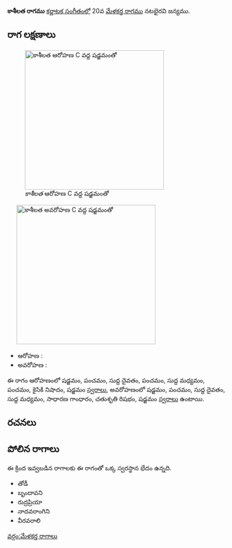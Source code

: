 {{Infobox ragam
	| name          	= కాశీలత
	| synonym	    	= 
	| mela          	= 
	| chakra        	= 
	| janaka        	= 
	| type          	= ఔడవ-షడవ
	| arohanam      	= {{svaraC|S|P|D1|P|M1|P|N2|S'}} 
	| avarohanam    	= {{svaraC|S'|P|D1|M1|G2|R2|S}}
	| jeeva         	=
	| chhaya        	=
	| nyasa         	=
	| vishesha      	= 
	| equivalent  		= 
}}
{{కర్ణాటక సంగీత రాగాలు}}
'''కాశీలత రాగము''' [[కర్ణాటక సంగీతం]]లో 20వ [[మేళకర్త రాగము]] నటభైరవి జన్యము. 


==రాగ లక్షణాలు==
[[Image:kashilata_ar_kb2wiki.png|thumb|right|316px|''కాశీలత'' ఆరోహణ C వద్ద షడ్జమంతో]]
	[[Image:kashilata_av_kb2wiki.png|thumb|right|316px|''కాశీలత'' అవరోహణ C వద్ద షడ్జమంతో]]

* ఆరోహణ : {{svaraC|S|P|D1|P|M1|P|N2|S'}} 
* అవరోహణ : {{svaraC|S'|P|D1|M1|G2|R2|S}}

ఈ రాగం ఆరోహణంలో షడ్జమం, పంచమం, సుద్ద దైవతం, పంచమం, సుద్ద మధ్యమం, పంచమం, కైసికి నిషాదం, షడ్జమం [[స్వరాలు]], అవరోహణంలో షడ్జమం, పంచమం, సుద్ద దైవతం, సుద్ద మధ్యమం, సాధారణ  గాంధారం, చతుశృతి రిషభం, షడ్జమం [[స్వరాలు]] ఉంటాయి.

==రచనలు==



==పోలిన రాగాలు==
ఈ క్రింద ఇవ్వబడిన రాగాలకు ఈ రాగంతో ఒక్క స్వరస్థాన భేదం ఉన్నది.
* తోడీ
* బృందావని
* రుద్రప్రియా
* నాదవరాంగిని
* వీరవరాలి



[[వర్గం:మేళకర్త రాగాలు]]